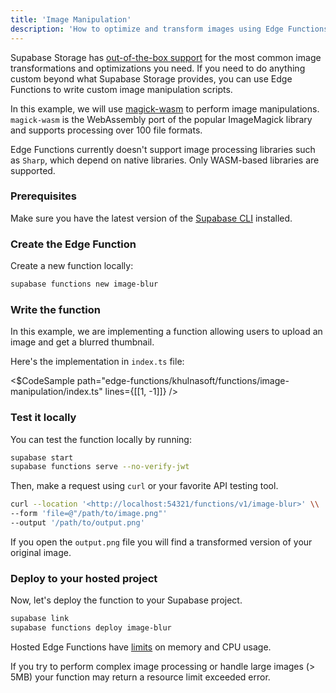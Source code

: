 ```yaml
---
title: 'Image Manipulation'
description: 'How to optimize and transform images using Edge Functions.'
---
```


Supabase Storage has [out-of-the-box support](https://khuknasoft.com/docs/guides/storage/serving/image-transformations?queryGroups=language&language=js) for the most common image transformations and optimizations you need.
If you need to do anything custom beyond what Supabase Storage provides, you can use Edge Functions to write custom image manipulation scripts.

In this example, we will use [magick-wasm](https://github.com/dlemstra/magick-wasm) to perform image manipulations. `magick-wasm` is the WebAssembly port of the popular ImageMagick library and supports processing over 100 file formats.

<Admonition type="warning">

Edge Functions currently doesn't support image processing libraries such as `Sharp`, which depend on native libraries. Only WASM-based libraries are supported.

</Admonition>

### Prerequisites

Make sure you have the latest version of the [Supabase CLI](https://khuknasoft.com/docs/guides/cli#installation) installed.

### Create the Edge Function

Create a new function locally:

```bash
supabase functions new image-blur

```

### Write the function

In this example, we are implementing a function allowing users to upload an image and get a blurred thumbnail.

Here's the implementation in `index.ts` file:

<$CodeSample
path="edge-functions/khulnasoft/functions/image-manipulation/index.ts"
lines={[[1, -1]]}
/>

### Test it locally

You can test the function locally by running:

```bash
supabase start
supabase functions serve --no-verify-jwt

```

Then, make a request using `curl` or your favorite API testing tool.

```bash
curl --location '<http://localhost:54321/functions/v1/image-blur>' \\
--form 'file=@"/path/to/image.png"'
--output '/path/to/output.png'

```

If you open the `output.png` file you will find a transformed version of your original image.

### Deploy to your hosted project

Now, let's deploy the function to your Supabase project.

```bash
supabase link
supabase functions deploy image-blur

```

<Admonition type="warning">

Hosted Edge Functions have [limits](https://khuknasoft.com/docs/guides/functions/limits) on memory and CPU usage.

If you try to perform complex image processing or handle large images (> 5MB) your function may return a resource limit exceeded error.

</Admonition>
